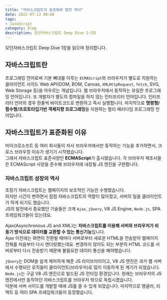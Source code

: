 ```yaml
---
title: "자바스크립트의 표준화와 발전 역사"
date: 2022-07-13 08:00
tags:
- JavaScript
category: blog
description: 모던자바스크립트 Deep Dive 1~3장
---
```


모던자바스크립트 Deep Dive 1장을 읽으며 정리합니다.

## 자바스크립트란

프로그래밍 언어로써 기본 뼈대를 이루는 `ECMAScript`와 브라우저가 별도로 지원하는 
클라이언트 사이드 Web API(DOM, BOM, Canvas, `XMLHttpRequest`, `fetch`, SVG, Web Storage 등)을 아우르는 개념입니다.
웹 브라우저에서 동작하는 유일한 프로그래밍 언어입니다. 또 개발자가 별도의 컴파일을 하지 않는 인터프리터 언어입니다.
인터프리터 언어의 경우 한줄씩 바이트코드로 변환하고 즉시 실행합니다. 
마지막으로 **명령형/함수형/프로토타입기반 객체지향 프로그래밍**을 지원하는 멀티 패러다임 프로그래밍 언어입니다.

## 자바스크립트가 표준화된 이유

마이크로소프트 등 여러 회사들이 자사 브라우저에서만 동작하는 기능을 추가하면서, 크로스 브라우징 이슈가 생기기 시작했습니다.  
그래서 자바스크립트 표준사양인 **ECMAScript**가 출시됐습니다. 
각 브라우저 제조사들은 ECMAScript 사양을 준수해 브라우저에 내장될 JS 엔진을 구현합니다.

### 자바스크립트 성장의 역사

초창기 자바스크립트는 웹페이지의 보조적인 기능만 수행했습니다.  
하지만 시간이 변하면서 점점 자바스크립트의 역할이 많아졌고, 서버의 일을 클라이언트가 하게 되기도 했습니다.  
JS의 발전에서 중요했던 기술들은 크게 `Ajax`, `jQuery`, V8 JS Engine, `Node.js`, SPA 프레임워크들이 있는데요.

Ajax(Asynchronous JS and XML)는 **자바스크립트를 이용해 서버와 브라우저가 비동기 방식으로 데이터를 교환할 수 있는 통신기능**입니다.  
Ajax 이전에는 화면이 전환될 때마다 서버로부터 새로운 HTML을 전송받아 웹페이지 전체를 처음부터 다시 렌더링했는데요. 
변경하지 않아도 되는 부분의 HTML 코드를 서버로부터 다시 전송받기 때문에 불필요한 데이터 통신을 해야했습니다.

`jQuery`는 DOM을 쉽게 제어하게 해준 JS 라이브러리이고, V8 JS 엔진은 과거 웹 서버에서 수행되던 로직들이 클라이언트(브라우저)로 많이 이동하게 된 계기가 되었습니다.
`Node.js`는 구글 V8 JS 엔진으로 빌드된 JS 런타임 환경입니다. 원래는 브라우저의 JS 엔진에서만 동작하던 자바스크립트를 브라우저 밖으로 독립시켰습니다.  
덕분에 서버 사이드를 개발할 때에 JS를 쓸 수 있게 되었습니다. 마지막으로 앵귤러, 리액트 등 여러 SPA 프레임워크들이 등장했습니다.